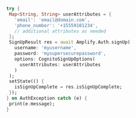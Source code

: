  ```dart
try {
  Map<String, String> userAttributes = {
    'email': 'email@domain.com',
    'phone_number': '+15559101234',
    // additional attributes as needed
  };
  SignUpResult res = await Amplify.Auth.signUp(
    username: 'myusername',
    password: 'mysupersecurepassword',
    options: CognitoSignUpOptions(
      userAttributes: userAttributes
    )
  );
  setState(() {
    isSignUpComplete = res.isSignUpComplete;
  });
} on AuthException catch (e) {
  print(e.message);
}

```


